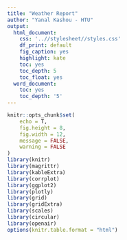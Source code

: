 ```yaml
---
title: "Weather Report"
author: "Yanal Kashou - HTU"
output:
  html_document:
    css: '..//stylesheet//styles.css'
    df_print: default
    fig_caption: yes
    highlight: kate
    toc: yes
    toc_depth: 5
    toc_float: yes
  word_document:
    toc: yes
    toc_depth: '5'
---
```


```r
knitr::opts_chunk$set(
	echo = T,
	fig.height = 8,
	fig.width = 12,
	message = FALSE,
	warning = FALSE
)
library(knitr)
library(magrittr)
library(kableExtra)
library(corrplot)
library(ggplot2)
library(plotly)
library(grid)
library(gridExtra)
library(scales)
library(circular)
library(openair)
options(knitr.table.format = "html")
```